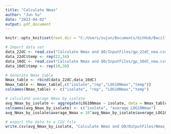 ```yaml
---
title: "Calculate Nmax"
author: "Jun Su"
date: "2023-04-02"
output: pdf_document
---
```


```r
knitr::opts_knit$set(root.dir = "C:/Users/sujun/Documents/GitHub/Bacillus-cereus-exposure-assessment-model")
```

```r
# Import data set
data_22dC <- read.csv("Calculate Nmax and Q0/InputFiles/gp_22dC_new.csv")
data_22dC$temp <- rep(22,34)
data_10dC <- read.csv("Calculate Nmax and Q0/InputFiles/gp_10dC_new.csv")
data_10dC$temp <- rep(10,30)

# Generate Nmax table
Nmax_table <- rbind(data_22dC,data_10dC)
Nmax_table <- Nmax_table[,c("isolate","rep","LOG10Nmax","temp")]
colnames(Nmax_table) <- c("isolate", "rep", "LOG10Nmax","temp")

# calculate average Nmax by isolate
avg_Nmax_by_isolate <- aggregate(LOG10Nmax ~ isolate, data = Nmax_table, mean)
colnames(avg_Nmax_by_isolate) <- c("isolate", "average_LOG10Nmax")
avg_Nmax_by_isolate$average_Nmax = 10^avg_Nmax_by_isolate$average_LOG10Nmax

# export the data to a CSV file
write.csv(avg_Nmax_by_isolate, "Calculate Nmax and Q0/OutputFiles/Nmax_new.csv", row.names = FALSE)
```

